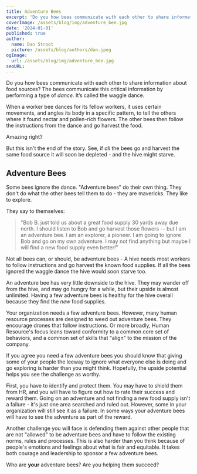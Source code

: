 ```yaml
---
title: Adventure Bees
excerpt: 'Do you how bees communicate with each other to share information about food sources? The bees communicate this critical information by performing a type of dance called the waggle dance. The other bees then follow the instructions and go harvest the flowers. Yet, some bees ignore the dance. Why?'
coverImage: /assets/blog/img/adventure_bee.jpg
date: '2024-01-01'
published: true
author:
  name: Dan Stroot
  picture: /assets/blog/authors/dan.jpeg
ogImage:
  url: /assets/blog/img/adventure_bee.jpg
seoURL:
---
```


Do you how bees communicate with each other to share information about food sources? The bees communicate this critical information by performing a type of _dance_. It’s called the waggle dance.

When a worker bee dances for its fellow workers, it uses certain movements, and angles its body in a specific pattern, to tell the others where it found nectar and pollen-rich flowers. The other bees then follow the instructions from the dance and go harvest the food. 

<YouTube link='https://youtu.be/1MX2WN-7Xzc' />

Amazing right? 

But this isn't the end of the story.  See, if _all_ the bees go and harvest the same food source it will soon be depleted - and the hive might starve.

## Adventure Bees

Some bees ignore the dance. "Adventure bees" do their own thing. They don't do what the other bees tell them to do - they are mavericks. They like to explore.

They say to themselves:

>"Bob B. just told us about a great food supply 30 yards away due north. I should listen to Bob and go harvest those flowers -- but I am an adventure bee. I am an explorer, a pioneer. I am going to ignore Bob and go on my own adventure. I may not find anything but maybe I will find a new food supply even better!"

Not all bees can, or should, be adventure bees - A hive needs most workers to follow instructions and go harvest the known food supplies. If all the bees ignored the waggle dance the hive would soon starve too. 

An adventure bee has very little downside to the hive. They may wander off from the hive, and may go hungry for a while, but their upside is almost unlimited. Having a few adventure bees is healthy for the hive overall because they find the _new_ food supplies.

Your organization needs a few adventure bees.  However, many human resource processes are designed to weed out adventure bees. They encourage drones that follow instructions. Or more broadly, Human Resource's focus leans toward conformity to a common core set of behaviors, and a common set of skills that "align" to the mission of the company.

If you agree you need a few adventure bees you should know that giving some of your people the leeway to ignore what everyone else is doing and go exploring is harder than you might think. Hopefully, the upside potential helps you see the challenge as worthy.

First, you have to identify and protect them. You may have to shield them from HR, and you will have to figure out how to rate their success and reward them. Going on an adventure and not finding a new food supply isn't a failure - it's just one area searched and ruled out. However, some in your organization will still see it as a failure. In some ways your adventure bees will have to see the adventure as part of the reward. 

Another challenge you will face is defending them against other people that are not "allowed" to be adventure bees and have to follow the existing norms, rules and processes. This is also harder than you think because of people's emotions and feelings about what is fair and equitable. It takes both courage and leadership to sponsor a few adventure bees.

Who are **your** adventure bees? Are you helping them succeed?